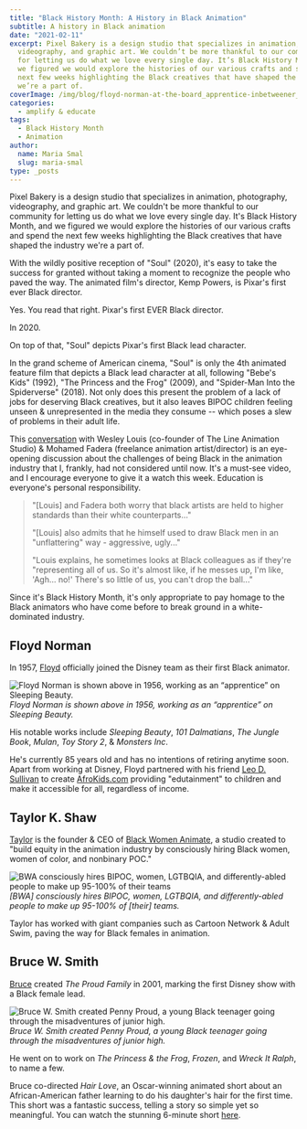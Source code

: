 ```yaml
---
title: "Black History Month: A History in Black Animation"
subtitle: A history in Black animation
date: "2021-02-11"
excerpt: Pixel Bakery is a design studio that specializes in animation, photography,
  videography, and graphic art. We couldn’t be more thankful to our community
  for letting us do what we love every single day. It’s Black History Month, and
  we figured we would explore the histories of our various crafts and spend the
  next few weeks highlighting the Black creatives that have shaped the industry
  we’re a part of.
coverImage: /img/blog/floyd-norman-at-the-board_apprentice-inbetweener_sleeping-beauty-1956_custom-66ced25d3ba90b55cb5392e8dbc58abda163e141-s1600-c85-800x517.jpg
categories:
  - amplify & educate
tags:
  - Black History Month
  - Animation
author:
  name: Maria Smal
  slug: maria-smal
type: _posts
---
```


Pixel Bakery is a design studio that specializes in animation, photography, videography, and graphic art. We couldn't be more thankful to our community for letting us do what we love every single day. It's Black History Month, and we figured we would explore the histories of our various crafts and spend the next few weeks highlighting the Black creatives that have shaped the industry we're a part of.

With the wildly positive reception of "Soul" (2020), it's easy to take the success for granted without taking a moment to recognize the people who paved the way. The animated film's director, Kemp Powers, is Pixar's first ever Black director.

Yes. You read that right. Pixar's first EVER Black director.

In 2020.

On top of that, "Soul" depicts Pixar's first Black lead character.

In the grand scheme of American cinema, "Soul" is only the 4th animated feature film that depicts a Black lead character at all, following "Bebe's Kids" (1992), "The Princess and the Frog" (2009), and "Spider-Man Into the Spiderverse" (2018). Not only does this present the problem of a lack of jobs for deserving Black creatives, but it also leaves BIPOC children feeling unseen & unrepresented in the media they consume -- which poses a slew of problems in their adult life.

This [conversation](https://www.cartoonbrew.com/artist-rights/the-challenges-of-being-black-in-the-animation-industry-video-discussion-193165.html) with Wesley Louis (co-founder of The Line Animation Studio) & Mohamed Fadera (freelance animation artist/director) is an eye-opening discussion about the challenges of being Black in the animation industry that I, frankly, had not considered until now. It's a must-see video, and I encourage everyone to give it a watch this week. Education is everyone's personal responsibility.

> "[Louis] and Fadera both worry that black artists are held to higher standards than their white counterparts..."
>
> "[Louis] also admits that he himself used to draw Black men in an "unflattering" way - aggressive, ugly..."
>
> "Louis explains, he sometimes looks at Black colleagues as if they're "representing all of us. So it's almost like, if he messes up, I'm like, 'Agh... no!' There's so little of us, you can't drop the ball..."

Since it's Black History Month, it's only appropriate to pay homage to the Black animators who have come before to break ground in a white-dominated industry.

## Floyd Norman

In 1957, [Floyd](https://en.wikipedia.org/wiki/Floyd_Norman) officially joined the Disney team as their first Black animator.

![Floyd Norman is shown above in 1956, working as an “apprentice” on Sleeping Beauty.](https://cdn.pixelbakery.com/img/blog/floyd-norman-at-the-board_apprentice-inbetweener_sleeping-beauty-1956_custom-66ced25d3ba90b55cb5392e8dbc58abda163e141-s1600-c85-800x517.jpg)_Floyd Norman is shown above in 1956, working as an “apprentice” on Sleeping Beauty._

His notable works include _Sleeping Beauty_, _101 Dalmatians_, _The Jungle Book_, _Mulan_, _Toy Story 2_, & _Monsters Inc_.

He's currently 85 years old and has no intentions of retiring anytime soon. Apart from working at Disney, Floyd partnered with his friend [Leo D. Sullivan](https://www.imdb.com/name/nm0838214/) to create [AfroKids.com](https://afrokids.com/leodsullivan.html) providing "edutainment" to children and make it accessible for all, regardless of income.

## Taylor K. Shaw

[Taylor](https://taylorkshaw.com/) is the founder & CEO of [Black Women Animate](https://www.bwastudios.com/), a studio created to "build equity in the animation industry by consciously hiring Black women, women of color, and nonbinary POC."

![BWA consciously hires BIPOC, women, LGTBQIA, and differently-abled people to make up 95-100% of their teams](https://cdn.pixelbakery.com/img/blog/Screen-Shot-2021-02-09-at-1.03.29-PM-800x404.jpg)_[BWA] consciously hires BIPOC, women, LGTBQIA, and differently-abled people to make up 95-100% of [their] teams._

Taylor has worked with giant companies such as Cartoon Network & Adult Swim, paving the way for Black females in animation.

## Bruce W. Smith

[Bruce](https://en.wikipedia.org/wiki/Bruce_W._Smith) created _The Proud Family_ in 2001, marking the first Disney show with a Black female lead.

![Bruce W. Smith created Penny Proud, a young Black teenager going through the misadventures of junior high.](https://cdn.pixelbakery.com/img/blog/Bruce_W._Smith.jpg)_Bruce W. Smith created Penny Proud, a young Black teenager going through the misadventures of junior high._

He went on to work on _The Princess & the Frog_, _Frozen_, and _Wreck It Ralph_, to name a few.

Bruce co-directed _Hair Love_, an Oscar-winning animated short about an African-American father learning to do his daughter's hair for the first time. This short was a fantastic success, telling a story so simple yet so meaningful. You can watch the stunning 6-minute short [here](https://www.youtube.com/watch?v=kNw8V_Fkw28).
